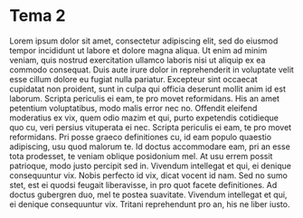 # Tema 2

Lorem ipsum dolor sit amet, consectetur adipiscing elit, sed do eiusmod tempor incididunt ut labore et dolore magna aliqua. Ut enim ad minim veniam, quis nostrud exercitation ullamco laboris nisi ut aliquip ex ea commodo consequat. Duis aute irure dolor in reprehenderit in voluptate velit esse cillum dolore eu fugiat nulla pariatur. Excepteur sint occaecat cupidatat non proident, sunt in culpa qui officia deserunt mollit anim id est laborum. Scripta periculis ei eam, te pro movet reformidans. His an amet petentium voluptatibus, modo malis error nec no. Offendit eleifend moderatius ex vix, quem odio mazim et qui, purto expetendis cotidieque quo cu, veri persius vituperata ei nec. Scripta periculis ei eam, te pro movet reformidans. Pri posse graeco definitiones cu, id eam populo quaestio adipiscing, usu quod malorum te. Id doctus accommodare eam, pri an esse tota prodesset, te veniam oblique posidonium mel. At usu errem possit patrioque, modo justo percipit sed in. Vivendum intellegat et qui, ei denique consequuntur vix. Nobis perfecto id vix, dicat vocent id nam. Sed no sumo stet, est ei quodsi feugait liberavisse, in pro quot facete definitiones. Ad doctus gubergren duo, mel te postea suavitate. Vivendum intellegat et qui, ei denique consequuntur vix. Tritani reprehendunt pro an, his ne liber iusto.
